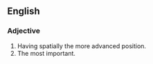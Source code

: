 ==English==

===Adjective===

# Having spatially the more advanced position.
# The most important.


{{msg:stub}}